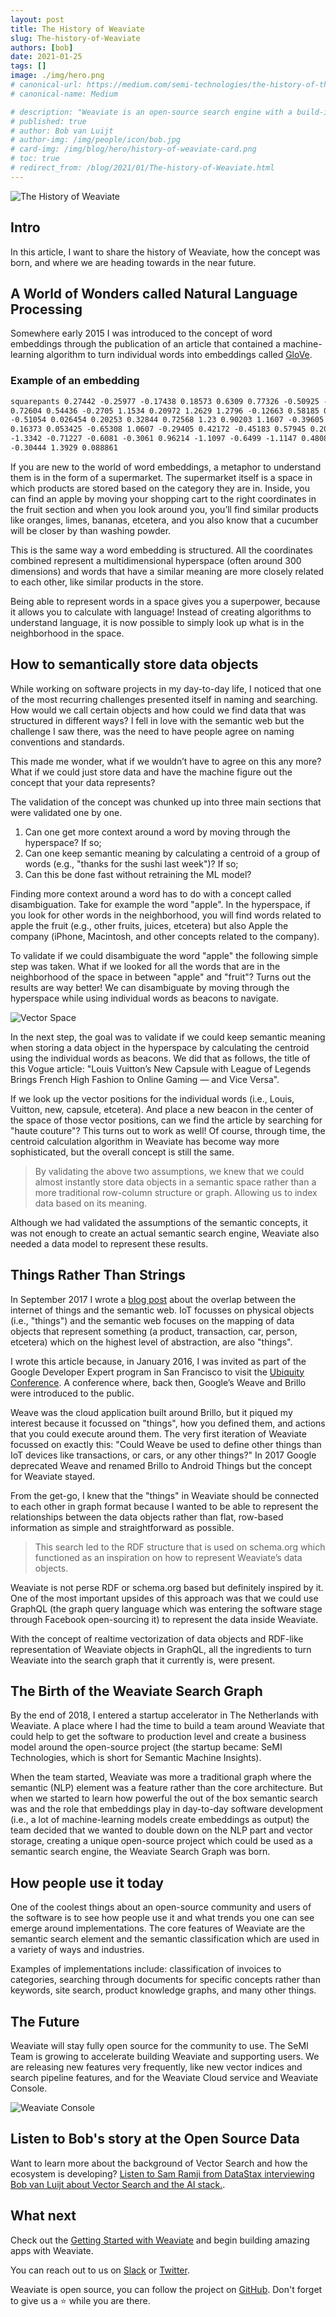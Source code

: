 ```yaml
---
layout: post
title: The History of Weaviate
slug: The-history-of-Weaviate
authors: [bob] 
date: 2021-01-25
tags: []
image: ./img/hero.png
# canonical-url: https://medium.com/semi-technologies/the-history-of-the-weaviate-vector-search-engine-17a274f36178
# canonical-name: Medium

# description: "Weaviate is an open-source search engine with a build-in NLP model called the Contextionary. What makes Weaviate unique, is that it stores data in a vector space rather than a traditional row-column or graph structure, allowing you to search through data based on its meaning rather than keywords alone."
# published: true
# author: Bob van Luijt
# author-img: /img/people/icon/bob.jpg
# card-img: /img/blog/hero/history-of-weaviate-card.png
# toc: true
# redirect_from: /blog/2021/01/The-history-of-Weaviate.html
---
```

![The History of Weaviate](./img/hero.png)

## Intro
In this article, I want to share the history of Weaviate, how the concept was born, and where we are heading towards in the near future.

<!-- truncate -->

## A World of Wonders called Natural Language Processing
Somewhere early 2015 I was introduced to the concept of word embeddings through the publication of an article that contained a machine-learning algorithm to turn individual words into embeddings called [GloVe](https://nlp.stanford.edu/projects/glove/).

### Example of an embedding

```txt
squarepants 0.27442 -0.25977 -0.17438 0.18573 0.6309 0.77326 -0.50925 -1.8926
0.72604 0.54436 -0.2705 1.1534 0.20972 1.2629 1.2796 -0.12663 0.58185 0.4805
-0.51054 0.026454 0.20253 0.32844 0.72568 1.23 0.90203 1.1607 -0.39605 0.80305
0.16373 0.053425 -0.65308 1.0607 -0.29405 0.42172 -0.45183 0.57945 0.20217
-1.3342 -0.71227 -0.6081 -0.3061 0.96214 -1.1097 -0.6499 -1.1147 0.4808 0.29857
-0.30444 1.3929 0.088861
```

If you are new to the world of word embeddings, a metaphor to understand them is in the form of a supermarket. The supermarket itself is a space in which products are stored based on the category they are in. Inside, you can find an apple by moving your shopping cart to the right coordinates in the fruit section and when you look around you, you’ll find similar products like oranges, limes, bananas, etcetera, and you also know that a cucumber will be closer by than washing powder.


This is the same way a word embedding is structured. All the coordinates combined represent a multidimensional hyperspace (often around 300 dimensions) and words that have a similar meaning are more closely related to each other, like similar products in the store.

Being able to represent words in a space gives you a superpower, because it allows you to calculate with language! Instead of creating algorithms to understand language, it is now possible to simply look up what is in the neighborhood in the space.

## How to semantically store data objects
While working on software projects in my day-to-day life, I noticed that one of the most recurring challenges presented itself in naming and searching. How would we call certain objects and how could we find data that was structured in different ways? I fell in love with the semantic web but the challenge I saw there, was the need to have people agree on naming conventions and standards.

This made me wonder, what if we wouldn’t have to agree on this any more? What if we could just store data and have the machine figure out the concept that your data represents?

The validation of the concept was chunked up into three main sections that were validated one by one.

1. Can one get more context around a word by moving through the hyperspace? If so;
1. Can one keep semantic meaning by calculating a centroid of a group of words (e.g., "thanks for the sushi last week")? If so;
1. Can this be done fast without retraining the ML model?

Finding more context around a word has to do with a concept called disambiguation. Take for example the word "apple". In the hyperspace, if you look for other words in the neighborhood, you will find words related to apple the fruit (e.g., other fruits, juices, etcetera) but also Apple the company (iPhone, Macintosh, and other concepts related to the company).

To validate if we could disambiguate the word "apple" the following simple step was taken. What if we looked for all the words that are in the neighborhood of the space in between "apple" and "fruit"? Turns out the results are way better! We can disambiguate by moving through the hyperspace while using individual words as beacons to navigate.

![Vector Space](./img/vector-space.jpeg)

In the next step, the goal was to validate if we could keep semantic meaning when storing a data object in the hyperspace by calculating the centroid using the individual words as beacons. We did that as follows, the title of this Vogue article: "Louis Vuitton’s New Capsule with League of Legends Brings French High Fashion to Online Gaming — and Vice Versa".

If we look up the vector positions for the individual words (i.e., Louis, Vuitton, new, capsule, etcetera). And place a new beacon in the center of the space of those vector positions, can we find the article by searching for "haute couture"? This turns out to work as well! Of course, through time, the centroid calculation algorithm in Weaviate has become way more sophisticated, but the overall concept is still the same.

> By validating the above two assumptions, we knew that we could almost instantly store data objects in a semantic space rather than a more traditional row-column structure or graph. Allowing us to index data based on its meaning.

Although we had validated the assumptions of the semantic concepts, it was not enough to create an actual semantic search engine, Weaviate also needed a data model to represent these results.

## Things Rather Than Strings
In September 2017 I wrote a [blog post](https://medium.com/bob-van-luijt/semantic-internet-of-things-42811e1ca7a7) about the overlap between the internet of things and the semantic web. IoT focusses on physical objects (i.e., "things") and the semantic web focuses on the mapping of data objects that represent something (a product, transaction, car, person, etcetera) which on the highest level of abstraction, are also "things".

I wrote this article because, in January 2016, I was invited as part of the Google Developer Expert program in San Francisco to visit the [Ubiquity Conference](https://web.archive.org/web/20190412204056/https://ubiquity.withgoogle.com/). A conference where, back then, Google’s Weave and Brillo were introduced to the public.

Weave was the cloud application built around Brillo, but it piqued my interest because it focussed on "things", how you defined them, and actions that you could execute around them. The very first iteration of Weaviate focussed on exactly this: "Could Weave be used to define other things than IoT devices like transactions, or cars, or any other things?" In 2017 Google deprecated Weave and renamed Brillo to Android Things but the concept for Weaviate stayed.

From the get-go, I knew that the "things" in Weaviate should be connected to each other in graph format because I wanted to be able to represent the relationships between the data objects rather than flat, row-based information as simple and straightforward as possible.

> This search led to the RDF structure that is used on schema.org which functioned as an inspiration on how to represent Weaviate’s data objects.

Weaviate is not perse RDF or schema.org based but definitely inspired by it. One of the most important upsides of this approach was that we could use GraphQL (the graph query language which was entering the software stage through Facebook open-sourcing it) to represent the data inside Weaviate.

With the concept of realtime vectorization of data objects and RDF-like representation of Weaviate objects in GraphQL, all the ingredients to turn Weaviate into the search graph that it currently is, were present.

## The Birth of the Weaviate Search Graph
By the end of 2018, I entered a startup accelerator in The Netherlands with Weaviate. A place where I had the time to build a team around Weaviate that could help to get the software to production level and create a business model around the open-source project (the startup became: SeMI Technologies, which is short for Semantic Machine Insights).

When the team started, Weaviate was more a traditional graph where the semantic (NLP) element was a feature rather than the core architecture. But when we started to learn how powerful the out of the box semantic search was and the role that embeddings play in day-to-day software development (i.e., a lot of machine-learning models create embeddings as output) the team decided that we wanted to double down on the NLP part and vector storage, creating a unique open-source project which could be used as a semantic search engine, the Weaviate Search Graph was born.

<!-- Today, people from the SeMI team are working on API design, core implementation, [tools and libraries](/developers/weaviate/current/client-libraries/index.html), and many other things related to Weaviate. -->

## How people use it today
One of the coolest things about an open-source community and users of the software is to see how people use it and what trends you one can see emerge around implementations. The core features of Weaviate are the semantic search element and the semantic classification which are used in a variety of ways and industries.

Examples of implementations include: classification of invoices to categories, searching through documents for specific concepts rather than keywords, site search, product knowledge graphs, and many other things.

## The Future
Weaviate will stay fully open source for the community to use. The SeMI Team is growing to accelerate building Weaviate and supporting users. We are releasing new features very frequently, like new vector indices and search pipeline features, and for the Weaviate Cloud service and Weaviate Console. 

![Weaviate Console](./img/weaviate-console.jpeg)

## Listen to Bob's story at the Open Source Data
Want to learn more about the background of Vector Search and how the ecosystem is developing? [Listen to Sam Ramji from DataStax interviewing Bob van Luijt about Vector Search and the AI stack.](https://www.datastax.com/resources/podcast/vector-search-ai-stack-more-bob-van-luijt). 

## What next
Check out the [Getting Started with Weaviate](/developers/weaviate/current/getting-started/index.html) and begin building amazing apps with Weaviate.

You can reach out to us on [Slack](https://join.slack.com/t/weaviate/shared_invite/zt-goaoifjr-o8FuVz9b1HLzhlUfyfddhw) or [Twitter](https://twitter.com/weaviate_io).

Weaviate is open source, you can follow the project on [GitHub](https://github.com/semi-technologies/weaviate). Don't forget to give us a ⭐️ while you are there.
